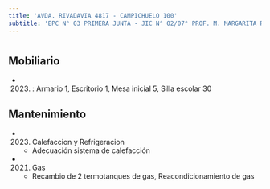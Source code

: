 ```yaml
---
title: 'AVDA. RIVADAVIA 4817 - CAMPICHUELO 100'
subtitle: 'EPC N° 03 PRIMERA JUNTA - JIC N° 02/07° PROF. M. MARGARITA RAVIOLI'
---
```


#


## Mobiliario

*  (2023) : Armario 1, Escritorio 1, Mesa inicial 5, Silla escolar 30 





## Mantenimiento

*  (2023) Calefaccion y Refrigeracion 
    + Adecuación sistema de calefacción

*  (2021) Gas 
    + Recambio de 2 termotanques de gas, Reacondicionamiento de gas



